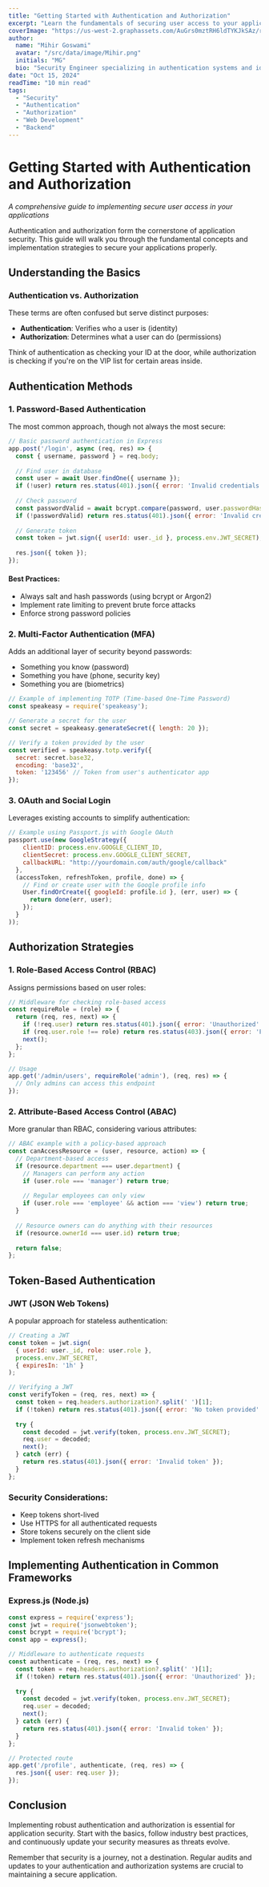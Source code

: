 ```yaml
---
title: "Getting Started with Authentication and Authorization"
excerpt: "Learn the fundamentals of securing user access to your applications with proper authentication and authorization techniques."
coverImage: "https://us-west-2.graphassets.com/AuGrs0mztRH6ldTYKJkSAz/resize=width:2402,height:1431/Lsa2537QZ2N7RCgY1nZQ"
author:
  name: "Mihir Goswami"
  avatar: "/src/data/image/Mihir.png"
  initials: "MG"
  bio: "Security Engineer specializing in authentication systems and identity management."
date: "Oct 15, 2024"
readTime: "10 min read"
tags:
  - "Security"
  - "Authentication"
  - "Authorization"
  - "Web Development"
  - "Backend"
---
```


# Getting Started with Authentication and Authorization

*A comprehensive guide to implementing secure user access in your applications*

Authentication and authorization form the cornerstone of application security. This guide will walk you through the fundamental concepts and implementation strategies to secure your applications properly.

## Understanding the Basics

### Authentication vs. Authorization

These terms are often confused but serve distinct purposes:

- **Authentication**: Verifies who a user is (identity)
- **Authorization**: Determines what a user can do (permissions)

Think of authentication as checking your ID at the door, while authorization is checking if you're on the VIP list for certain areas inside.

## Authentication Methods

### 1. Password-Based Authentication

The most common approach, though not always the most secure:

```javascript
// Basic password authentication in Express
app.post('/login', async (req, res) => {
  const { username, password } = req.body;
  
  // Find user in database
  const user = await User.findOne({ username });
  if (!user) return res.status(401).json({ error: 'Invalid credentials' });
  
  // Check password
  const passwordValid = await bcrypt.compare(password, user.passwordHash);
  if (!passwordValid) return res.status(401).json({ error: 'Invalid credentials' });
  
  // Generate token
  const token = jwt.sign({ userId: user._id }, process.env.JWT_SECRET);
  
  res.json({ token });
});
```

#### Best Practices:
- Always salt and hash passwords (using bcrypt or Argon2)
- Implement rate limiting to prevent brute force attacks
- Enforce strong password policies

### 2. Multi-Factor Authentication (MFA)

Adds an additional layer of security beyond passwords:

- Something you know (password)
- Something you have (phone, security key)
- Something you are (biometrics)

```javascript
// Example of implementing TOTP (Time-based One-Time Password)
const speakeasy = require('speakeasy');

// Generate a secret for the user
const secret = speakeasy.generateSecret({ length: 20 });

// Verify a token provided by the user
const verified = speakeasy.totp.verify({
  secret: secret.base32,
  encoding: 'base32',
  token: '123456' // Token from user's authenticator app
});
```

### 3. OAuth and Social Login

Leverages existing accounts to simplify authentication:

```javascript
// Example using Passport.js with Google OAuth
passport.use(new GoogleStrategy({
    clientID: process.env.GOOGLE_CLIENT_ID,
    clientSecret: process.env.GOOGLE_CLIENT_SECRET,
    callbackURL: "http://yourdomain.com/auth/google/callback"
  },
  (accessToken, refreshToken, profile, done) => {
    // Find or create user with the Google profile info
    User.findOrCreate({ googleId: profile.id }, (err, user) => {
      return done(err, user);
    });
  }
));
```

## Authorization Strategies

### 1. Role-Based Access Control (RBAC)

Assigns permissions based on user roles:

```javascript
// Middleware for checking role-based access
const requireRole = (role) => {
  return (req, res, next) => {
    if (!req.user) return res.status(401).json({ error: 'Unauthorized' });
    if (req.user.role !== role) return res.status(403).json({ error: 'Forbidden' });
    next();
  };
};

// Usage
app.get('/admin/users', requireRole('admin'), (req, res) => {
  // Only admins can access this endpoint
});
```

### 2. Attribute-Based Access Control (ABAC)

More granular than RBAC, considering various attributes:

```javascript
// ABAC example with a policy-based approach
const canAccessResource = (user, resource, action) => {
  // Department-based access
  if (resource.department === user.department) {
    // Managers can perform any action
    if (user.role === 'manager') return true;
    
    // Regular employees can only view
    if (user.role === 'employee' && action === 'view') return true;
  }
  
  // Resource owners can do anything with their resources
  if (resource.ownerId === user.id) return true;
  
  return false;
};
```

## Token-Based Authentication

### JWT (JSON Web Tokens)

A popular approach for stateless authentication:

```javascript
// Creating a JWT
const token = jwt.sign(
  { userId: user._id, role: user.role },
  process.env.JWT_SECRET,
  { expiresIn: '1h' }
);

// Verifying a JWT
const verifyToken = (req, res, next) => {
  const token = req.headers.authorization?.split(' ')[1];
  if (!token) return res.status(401).json({ error: 'No token provided' });
  
  try {
    const decoded = jwt.verify(token, process.env.JWT_SECRET);
    req.user = decoded;
    next();
  } catch (err) {
    return res.status(401).json({ error: 'Invalid token' });
  }
};
```

### Security Considerations:
- Keep tokens short-lived
- Use HTTPS for all authenticated requests
- Store tokens securely on the client side
- Implement token refresh mechanisms

## Implementing Authentication in Common Frameworks

### Express.js (Node.js)

```javascript
const express = require('express');
const jwt = require('jsonwebtoken');
const bcrypt = require('bcrypt');
const app = express();

// Middleware to authenticate requests
const authenticate = (req, res, next) => {
  const token = req.headers.authorization?.split(' ')[1];
  if (!token) return res.status(401).json({ error: 'Unauthorized' });
  
  try {
    const decoded = jwt.verify(token, process.env.JWT_SECRET);
    req.user = decoded;
    next();
  } catch (err) {
    return res.status(401).json({ error: 'Invalid token' });
  }
};

// Protected route
app.get('/profile', authenticate, (req, res) => {
  res.json({ user: req.user });
});
```

## Conclusion

Implementing robust authentication and authorization is essential for application security. Start with the basics, follow industry best practices, and continuously update your security measures as threats evolve.

Remember that security is a journey, not a destination. Regular audits and updates to your authentication and authorization systems are crucial to maintaining a secure application. 
